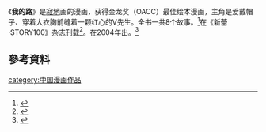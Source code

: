 《'''我的路'''》是[[寂地|寂地]]画的漫画，获得金龙奖（OACC）最佳绘本漫画，主角是爱戴帽子、穿着大衣胸前缝着一颗红心的V先生。全书一共8个故事。<ref>{{Cite news|url=http://game.21cn.com/comic/talk/a/2005/1122/15/2578195.shtml|title=[我的路]那些平凡又深刻的路|language=zh-cn|publisher=21cn|author=|date=2005-11-22|accessdate=2015-05-10|deadurl=yes|archiveurl=https://web.archive.org/web/20150518104933/http://game.21cn.com/comic/talk/a/2005/1122/15/2578195.shtml|archivedate=2015-05-18}}</ref>在《新蕾·STORY100》杂志刊载<ref>{{Cite news|url=http://ent.sina.com.cn/x/2006-07-22/03581167924.html|title=成都新生代绘本作者寂地作品热销|language=zh-cn|publisher=新浪|author=|date=2006年7月22日|accessdate=2015-05-10|archive-date=2016-03-04|archive-url=https://web.archive.org/web/20160304120748/http://ent.sina.com.cn/x/2006-07-22/03581167924.html|dead-url=no}}</ref>。在2004年出。<ref>{{Cite news|url=http://game.21cn.com/comic/news/2006/07/12/2646188.shtml|title=动漫天使客心寂地暑期签售引爆热潮|language=zh-cn|publisher=新浪|author=|date=2006-07-12|accessdate=2015-05-10|deadurl=yes|archiveurl=https://web.archive.org/web/20150518104937/http://game.21cn.com/comic/news/2006/07/12/2646188.shtml|archivedate=2015-05-18}}</ref>
==參考資料==
{{Reflist}}
[[category:中国漫画作品|category:中国漫画作品]]
{{漫画小作品}}